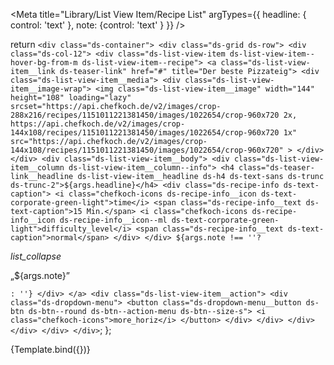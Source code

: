 
<Meta title="Library/List View Item/Recipe List" 
  argTypes={{
    headline: { control: 'text' },
    note: {control: 'text' }
  }}
/>

  return `
    <div class="ds-container">
      <div class="ds-grid ds-row">
        <div class="ds-col-12">
          <div class="ds-list-view-item ds-list-view-item--hover-bg-from-m ds-list-view-item--recipe">
            <a class="ds-list-view-item__link ds-teaser-link" href="#" title="Der beste Pizzateig">
              <div class="ds-list-view-item__media">
                <div class="ds-list-view-item__image-wrap">
                  <img class="ds-list-view-item__image"
                    width="144" height="108"
                    loading="lazy"
                    srcset="https://api.chefkoch.de/v2/images/crop-288x216/recipes/1151011221381450/images/1022654/crop-960x720 2x,
                    https://api.chefkoch.de/v2/images/crop-144x108/recipes/1151011221381450/images/1022654/crop-960x720 1x" 
                    src="https://api.chefkoch.de/v2/images/crop-144x108/recipes/1151011221381450/images/1022654/crop-960x720"
                    >
                </div>
              </div>
              <div class="ds-list-view-item__body">
                <div class="ds-list-view-item__column ds-list-view-item__column--info">
                  <h4 class="ds-teaser-link__headline ds-list-view-item__headline ds-h4 ds-text-sans ds-trunc ds-trunc-2">${args.headline}</h4>
                  <div class="ds-recipe-info ds-text-caption">
                    <i class="chefkoch-icons ds-recipe-info__icon ds-text-corporate-green-light">time</i>
                    <span class="ds-recipe-info__text ds-text-caption">15 Min.</span>
                    <i class="chefkoch-icons ds-recipe-info__icon ds-recipe-info__icon--ml ds-text-corporate-green-light">difficulty_level</i>
                    <span class="ds-recipe-info__text ds-text-caption">normal</span>
                  </div>
                </div>
                ${args.note !== ''? `<div class="ds-list-view-item__column ds-list-view-item__column--note">
                  <div class="ds-text-toggle">
                    <i class="ds-text-toggle__icon chefkoch-icons">list_collapse</i>
                    <p class="ds-text-toggle__text ds-text-caption">&bdquo;${args.note}&rdquo;</p>
                  </div>
                </div>`: ''}
              </div>
            </a>
            <div class="ds-list-view-item__action">
              <div class="ds-dropdown-menu">
                <button class="ds-dropdown-menu__button ds-btn ds-btn--round ds-btn--action-menu ds-btn--size-s">
                  <i class="chefkoch-icons">more_horiz</i>
                </button>
              </div>
            </div>
          </div>
        </div>
      </div>
    </div>`;
};

<Canvas>
  <Story name="Recipe List Item" args={{
    headline: 'Der beste Pizzateig, den es weltweit zu finden gibt!',
    note: 'Nach unzähligen Feldversuchen, reichlich Google-Recherche und Restaurant-Spionage habe ich endlich ein Rezept entwickelt, das absolut authentisch und lecker schmeckt - eben wie in Bella Italia!'
  }}>
    {Template.bind({})}
  </Story>
</Canvas>